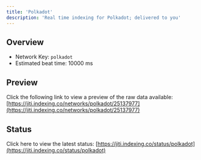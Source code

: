 ```yaml
---
title: 'Polkadot'
description: 'Real time indexing for Polkadot; delivered to you'
---
```


## Overview
- Network Key: `polkadot`
- Estimated beat time: 10000 ms

## Preview
Click the following link to view a preview of the raw data available: [https://jiti.indexing.co/networks/polkadot/25137977](https://jiti.indexing.co/networks/polkadot/25137977)

## Status
Click here to view the latest status: [https://jiti.indexing.co/status/polkadot](https://jiti.indexing.co/status/polkadot)
